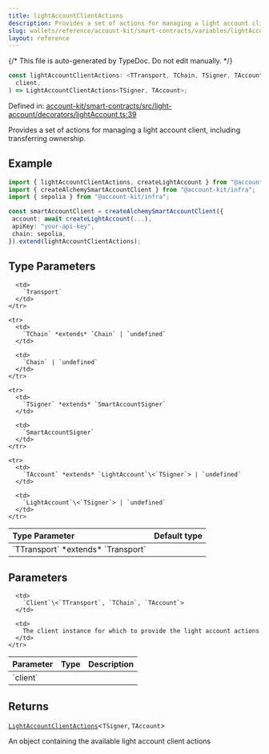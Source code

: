 ```yaml
---
title: lightAccountClientActions
description: Provides a set of actions for managing a light account client, including transferring ownership.
slug: wallets/reference/account-kit/smart-contracts/variables/lightAccountClientActions
layout: reference
---
```


{/* This file is auto-generated by TypeDoc. Do not edit manually. */}

```ts
const lightAccountClientActions: <TTransport, TChain, TSigner, TAccount>(
  client,
) => LightAccountClientActions<TSigner, TAccount>;
```

Defined in: [account-kit/smart-contracts/src/light-account/decorators/lightAccount.ts:39](https://github.com/alchemyplatform/aa-sdk/blob/17aad1f572375d42a06c7e3238078a88a435d459/account-kit/smart-contracts/src/light-account/decorators/lightAccount.ts#L39)

Provides a set of actions for managing a light account client, including transferring ownership.

## Example

```ts
import { lightAccountClientActions, createLightAccount } from "@account-kit/smart-contracts";
import { createAlchemySmartAccountClient } from "@account-kit/infra";
import { sepolia } from "@account-kit/infra";

const smartAccountClient = createAlchemySmartAccountClient({
 account: await createLightAccount(...),
 apiKey: "your-api-key",
 chain: sepolia,
}).extend(lightAccountClientActions);
```

## Type Parameters

<table>
  <thead>
    <tr>
      <th align="left">Type Parameter</th>
      <th align="left">Default type</th>
    </tr>
  </thead>

  <tbody>
    <tr>
      <td>
        `TTransport` *extends* `Transport`
      </td>

      <td>
        `Transport`
      </td>
    </tr>

    <tr>
      <td>
        `TChain` *extends* `Chain` | `undefined`
      </td>

      <td>
        `Chain` | `undefined`
      </td>
    </tr>

    <tr>
      <td>
        `TSigner` *extends* `SmartAccountSigner`
      </td>

      <td>
        `SmartAccountSigner`
      </td>
    </tr>

    <tr>
      <td>
        `TAccount` *extends* `LightAccount`\<`TSigner`> | `undefined`
      </td>

      <td>
        `LightAccount`\<`TSigner`> | `undefined`
      </td>
    </tr>

  </tbody>
</table>

## Parameters

<table>
  <thead>
    <tr>
      <th align="left">Parameter</th>
      <th align="left">Type</th>
      <th align="left">Description</th>
    </tr>
  </thead>

  <tbody>
    <tr>
      <td>
        `client`
      </td>

      <td>
        `Client`\<`TTransport`, `TChain`, `TAccount`>
      </td>

      <td>
        The client instance for which to provide the light account actions
      </td>
    </tr>

  </tbody>
</table>

## Returns

[`LightAccountClientActions`](../type-aliases/LightAccountClientActions.mdx)\<`TSigner`, `TAccount`>

An object containing the available light account client actions
